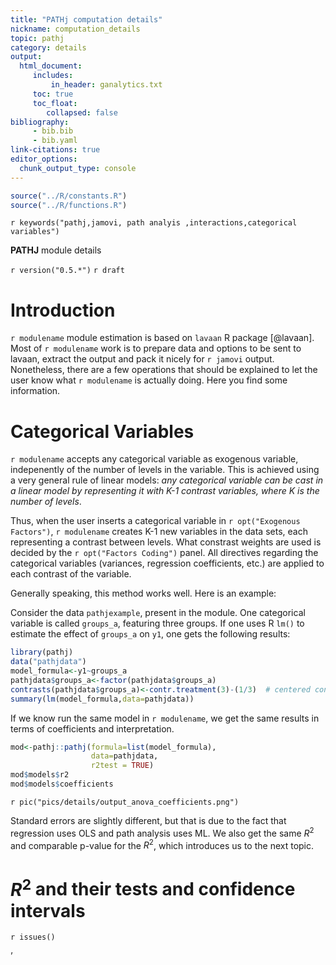 ```yaml
---
title: "PATHj computation details"
nickname: computation_details
topic: pathj
category: details
output: 
  html_document:
     includes:
         in_header: ganalytics.txt
     toc: true
     toc_float:
        collapsed: false
bibliography: 
     - bib.bib
     - bib.yaml
link-citations: true
editor_options: 
  chunk_output_type: console
---
```



```r
source("../R/constants.R")
source("../R/functions.R")
```

`r keywords("pathj,jamovi, path analyis ,interactions,categorical variables")`

**PATHJ** module details

`r version("0.5.*")` 
`r draft`


# Introduction

`r modulename` module estimation is based on `lavaan` R package [@lavaan]. Most of `r modulename` work is to prepare data and options to be sent to lavaan, extract the output and pack it nicely for `r jamovi` output. Nonetheless, there are a few operations that should be explained to let the user know what `r modulename` is actually doing. Here you find some information.


# Categorical Variables

`r modulename` accepts any categorical variable as exogenous variable, indepenently of the number of levels in the variable. This is achieved using a very general rule of linear models: _any categorical variable can be cast in a linear model by representing it with K-1 contrast variables, where K is the number of levels_. 

Thus, when the user inserts a categorical variable in `r opt("Exogenous Factors")`, `r modulename` creates K-1 new variables in the data sets, each representing a contrast between levels. What constrast weights are used is decided by the `r opt("Factors Coding")` panel. All directives regarding the categorical variables (variances, regression coefficients, etc.) are applied to each contrast of the variable. 

Generally speaking, this method works well. Here is an example:

Consider the data `pathjexample`, present in the module. One categorical variable is called `groups_a`, featuring three groups. If one uses R `lm()` to estimate the effect of `groups_a` on `y1`, one gets the following results:

```r
library(pathj)
data("pathjdata")
model_formula<-y1~groups_a
pathjdata$groups_a<-factor(pathjdata$groups_a)
contrasts(pathjdata$groups_a)<-contr.treatment(3)-(1/3)  # centered constrasts with group 1 as reference group
summary(lm(model_formula,data=pathjdata))

```

If we know run the same model in `r modulename`, we get the same results in terms of coefficients and interpretation.

```r

mod<-pathj::pathj(formula=list(model_formula),
                  data=pathjdata,
                  r2test = TRUE)
mod$models$r2
mod$models$coefficients

```

`r pic("pics/details/output_anova_coefficients.png")`

Standard errors are slightly different, but that is due to the fact that regression uses OLS and path analysis uses ML. We also get the same $R^2$ and comparable p-value for the $R^2$, which introduces us to the next topic.



# $R^2$ and their tests and confidence intervals


`r issues()`

'
